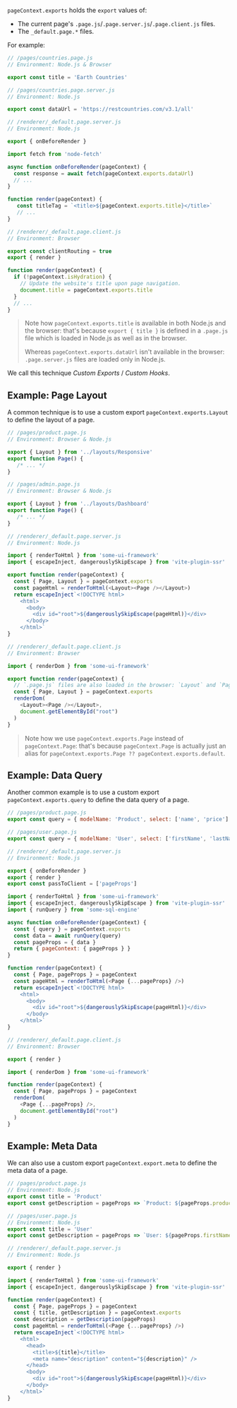 `pageContext.exports` holds the `export` values of:
 - The current page's `.page.js`/`.page.server.js`/`.page.client.js` files.
 - The `_default.page.*` files.

For example:

```js
// /pages/countries.page.js
// Environment: Node.js & Browser

export const title = 'Earth Countries'
```
```js
// /pages/countries.page.server.js
// Environment: Node.js

export const dataUrl = 'https://restcountries.com/v3.1/all'
```
```js
// /renderer/_default.page.server.js
// Environment: Node.js

export { onBeforeRender }

import fetch from 'node-fetch'

async function onBeforeRender(pageContext) {
  const response = await fetch(pageContext.exports.dataUrl)
  // ...
}

function render(pageContext) {
   const titleTag = `<title>${pageContext.exports.title}</title>`
   // ...
}
```
```js
// /renderer/_default.page.client.js
// Environment: Browser

export const clientRouting = true
export { render }

function render(pageContext) {
  if (!pageContext.isHydration) {
    // Update the website's title upon page navigation.
    document.title = pageContext.exports.title
  }
  // ...
}
```
> Note how `pageContext.exports.title` is available in both Node.js and the browser: that's because `export { title }` is defined in a `.page.js` file which is loaded in Node.js as well as in the browser.
>
> Whereas `pageContext.exports.dataUrl` isn't available in the browser: `.page.server.js` files are loaded only in Node.js.

We call this technique *Custom Exports* / *Custom Hooks*.


## Example: Page Layout

A common technique is to use a custom export `pageContext.exports.Layout` to define the layout of a page.

```js
// /pages/product.page.js
// Environment: Browser & Node.js

export { Layout } from '../layouts/Responsive'
export function Page() {
   /* ... */
}
```

```js
// /pages/admin.page.js
// Environment: Browser & Node.js

export { Layout } from '../layouts/Dashboard'
export function Page() {
   /* ... */
}
```

```js
// /renderer/_default.page.server.js
// Environment: Node.js

import { renderToHtml } from 'some-ui-framework'
import { escapeInject, dangerouslySkipEscape } from 'vite-plugin-ssr'

export function render(pageContext) {
  const { Page, Layout } = pageContext.exports
  const pageHtml = renderToHtml(<Layout><Page /></Layout>)
  return escapeInject`<!DOCTYPE html>
    <html>
      <body>
        <div id="root">${dangerouslySkipEscape(pageHtml)}</div>
      </body>
    </html>`
}
```
```js
// /renderer/_default.page.client.js
// Environment: Browser

import { renderDom } from 'some-ui-framework'

export function render(pageContext) {
  // `.page.js` files are also loaded in the browser: `Layout` and `Page` are also available here
  const { Page, Layout } = pageContext.exports
  renderDom(
    <Layout><Page /></Layout>,
    document.getElementById("root")
  )
}
```

> Note how we use `pageContext.exports.Page` instead of `pageContext.Page`: that's because `pageContext.Page` is actually just an alias for `pageContext.exports.Page ?? pageContext.exports.default`.


## Example: Data Query

Another common example is to use a custom export `pageContext.exports.query` to define the data query of a page.

```js
// /pages/product.page.js
export const query = { modelName: 'Product', select: ['name', 'price'] }
```

```js
// /pages/user.page.js
export const query = { modelName: 'User', select: ['firstName', 'lastName'] }
```

```js
// /renderer/_default.page.server.js
// Environment: Node.js

export { onBeforeRender }
export { render }
export const passToClient = ['pageProps']

import { renderToHtml } from 'some-ui-framework'
import { escapeInject, dangerouslySkipEscape } from 'vite-plugin-ssr'
import { runQuery } from 'some-sql-engine'

async function onBeforeRender(pageContext) {
  const { query } = pageContext.exports
  const data = await runQuery(query)
  const pageProps = { data }
  return { pageContext: { pageProps } }
}

function render(pageContext) {
  const { Page, pageProps } = pageContext
  const pageHtml = renderToHtml(<Page {...pageProps} />)
  return escapeInject`<!DOCTYPE html>
    <html>
      <body>
        <div id="root">${dangerouslySkipEscape(pageHtml)}</div>
      </body>
    </html>`
}
```
```js
// /renderer/_default.page.client.js
// Environment: Browser

export { render }

import { renderDom } from 'some-ui-framework'

function render(pageContext) {
  const { Page, pageProps } = pageContext
  renderDom(
    <Page {...pageProps} />,
    document.getElementById("root")
  )
}
```

## Example: Meta Data

We can also use a custom export `pageContext.export.meta` to define the meta data of a page.

```js
// /pages/product.page.js
// Environment: Node.js
export const title = 'Product'
export const getDescription = pageProps => `Product: ${pageProps.productName}`
```

```js
// /pages/user.page.js
// Environment: Node.js
export const title = 'User'
export const getDescription = pageProps => `User: ${pageProps.firstName} ${pageProps.lastName}`
```

```js
// /renderer/_default.page.server.js
// Environment: Node.js

export { render }

import { renderToHtml } from 'some-ui-framework'
import { escapeInject, dangerouslySkipEscape } from 'vite-plugin-ssr'

function render(pageContext) {
  const { Page, pageProps } = pageContext
  const { title, getDescription } = pageContext.exports
  const description = getDescription(pageProps)
  const pageHtml = renderToHtml(<Page {...pageProps} />)
  return escapeInject`<!DOCTYPE html>
    <html>
      <head>
        <title>${title}</title>
        <meta name="description" content="${description}" />
      </head>
      <body>
        <div id="root">${dangerouslySkipEscape(pageHtml)}</div>
      </body>
    </html>`
}
```
